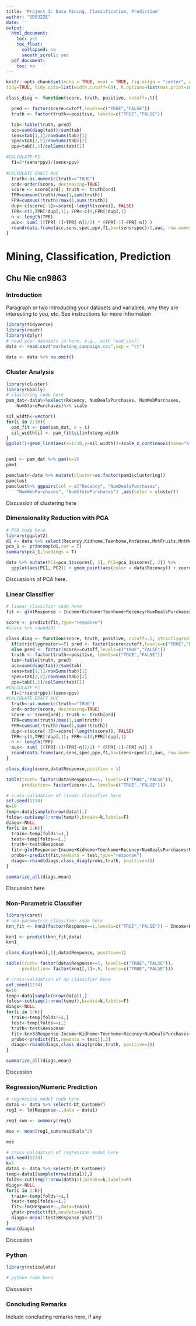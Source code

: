```yaml
---
title: 'Project 2: Data Mining, Classification, Prediction'
author: "SDS322E"
date: ''
output:
  html_document:
    toc: yes
    toc_float:
      collapsed: no
      smooth_scroll: yes
  pdf_document:
    toc: no
---
```


```r
knitr::opts_chunk$set(echo = TRUE, eval = TRUE, fig.align = "center", warning = F, message = F,
tidy=TRUE, tidy.opts=list(width.cutoff=60), R.options=list(max.print=100))

class_diag <- function(score, truth, positive, cutoff=.5){

  pred <- factor(score>cutoff,levels=c("TRUE","FALSE"))
  truth <- factor(truth==positive, levels=c("TRUE","FALSE"))

  tab<-table(truth, pred)
  acc=sum(diag(tab))/sum(tab)
  sens=tab[1,1]/rowSums(tab)[1]
  spec=tab[2,2]/rowSums(tab)[2]
  ppv=tab[1,1]/colSums(tab)[1]

#CALCULATE F1
  f1=2*(sens*ppv)/(sens+ppv)
  
#CALCULATE EXACT AUC
  truth<-as.numeric(truth=="TRUE")
  ord<-order(score, decreasing=TRUE)
  score <- score[ord]; truth <- truth[ord]
  TPR=cumsum(truth)/max(1,sum(truth))
  FPR=cumsum(!truth)/max(1,sum(!truth))
  dup<-c(score[-1]>=score[-length(score)], FALSE)
  TPR<-c(0,TPR[!dup],1); FPR<-c(0,FPR[!dup],1)
  n <- length(TPR)
  auc<- sum( ((TPR[-1]+TPR[-n])/2) * (FPR[-1]-FPR[-n]) )
  round(data.frame(acc,sens,spec,ppv,f1,ba=(sens+spec)/2,auc, row.names = "Metrics"),4)
}
```

# Mining, Classification, Prediction

## Chu Nie cn9863

### Introduction 

Paragraph or two introducing your datasets and variables, why they are interesting to you, etc. See instructions for more information

```R
library(tidyverse)
library(readr)
library(dplyr)
# read your datasets in here, e.g., with read_csv()
data <- read.csv("marketing_campaign.csv",sep = "\t")

data <- data %>% na.omit()

```

### Cluster Analysis

```R
library(cluster)
library(GGally)
# clustering code here
pam_dat<-data%>%select(Recency, NumDealsPurchases, NumWebPurchases, 
    NumStorePurchases)%>% scale

sil_width<-vector()
for(i in 2:10){
  pam_fit <- pam(pam_dat, k = i)
  sil_width[i] <- pam_fit$silinfo$avg.width
}
ggplot()+geom_line(aes(x=1:10,y=sil_width))+scale_x_continuous(name="k",breaks=1:10)


pam1 <- pam_dat %>% pam(k=2)
pam1

pamclust<-data %>% mutate(cluster=as.factor(pam1$clustering)) 
pamclust
pamclust%>% ggpairs(col = c("Recency", "NumDealsPurchases", 
    "NumWebPurchases", "NumStorePurchases") ,aes(color = cluster))

```

Discussion of clustering here
    
    
### Dimensionality Reduction with PCA

```R
# PCA code here
library(ggplot2)
d1 <- data %>% select(Recency,Kidhome,Teenhome,MntWines,MntFruits,MntMeatProducts,MntFishProducts,MntSweetProducts,MntGoldProds,NumDealsPurchases,NumWebPurchases,NumStorePurchases,NumCatalogPurchases,NumWebVisitsMonth)%>% scale
pca_1 <- princomp(d1,cor = T)
summary(pca_1,loadings = T)

data %>% mutate(PC1=pca_1$scores[, 1], PC2=pca_1$scores[, 2]) %>%
  ggplot(aes(PC1, PC2)) + geom_point(aes(color = data$Recency)) + coord_fixed()
```

Discussions of PCA here. 

###  Linear Classifier

```R
# linear classifier code here
fit <- glm(Response ~ Income+Kidhome+Teenhome+Recency+NumDealsPurchases+NumWebPurchases+NumCatalogPurchases+NumWebVisitsMonth+Complain+Year_Birth, data=data, family="binomial")

score <- predict(fit,type="response")
#score %>% round(3)

class_diag <- function(score, truth, positive, cutoff=.5, strictlygreater=T){
  if(strictlygreater==T) pred <- factor(score>cutoff,levels=c("TRUE","FALSE"))
  else pred <- factor(score>=cutoff,levels=c("TRUE","FALSE"))
  truth <- factor(truth==positive, levels=c("TRUE","FALSE"))
  tab<-table(truth, pred)
  acc=sum(diag(tab))/sum(tab)
  sens=tab[1,1]/rowSums(tab)[1]
  spec=tab[2,2]/rowSums(tab)[2]
  ppv=tab[1,1]/colSums(tab)[1]
#CALCULATE F1
  f1=2*(sens*ppv)/(sens+ppv)
#CALCULATE EXACT AUC
  truth<-as.numeric(truth=="TRUE")
  ord<-order(score, decreasing=TRUE)
  score <- score[ord]; truth <- truth[ord]
  TPR=cumsum(truth)/max(1,sum(truth))
  FPR=cumsum(!truth)/max(1,sum(!truth))
  dup<-c(score[-1]>=score[-length(score)], FALSE)
  TPR<-c(0,TPR[!dup],1); FPR<-c(0,FPR[!dup],1)
  n <- length(TPR)
  auc<- sum( ((TPR[-1]+TPR[-n])/2) * (FPR[-1]-FPR[-n]) )
  round(data.frame(acc,sens,spec,ppv,f1,ba=(sens+spec)/2,auc, row.names = "Metrics"),4)
}

class_diag(score,data$Response,positive = 1)

table(truth= factor(data$Response==1, levels=c("TRUE","FALSE")),
      prediction= factor(score>.5, levels=c("TRUE","FALSE")))


```

```R
# cross-validation of linear classifier here
set.seed(1234)
k=10 
temp<-data[sample(nrow(data)),] 
folds<-cut(seq(1:nrow(temp)),breaks=k,labels=F)
diags<-NULL
for(i in 1:k){
  train<-temp[folds!=i,]
  test<-temp[folds==i,]
  truth<-test$Response
  fit<-glm(Response~Income+Kidhome+Teenhome+Recency+NumDealsPurchases+NumWebPurchases+NumCatalogPurchases+NumWebVisitsMonth+Complain+Year_Birth,data=train,family="binomial")
  probs<-predict(fit,newdata = test,type="response")
  diags<-rbind(diags,class_diag(probs,truth, positive=1))
}

summarize_all(diags,mean)
```

Discussion here

### Non-Parametric Classifier

```R
library(caret)
# non-parametric classifier code here
knn_fit <- knn3(factor(Response==1,levels=c("TRUE","FALSE")) ~ Income+Kidhome+Teenhome+Recency+NumDealsPurchases+NumWebPurchases+NumCatalogPurchases+NumWebVisitsMonth+Complain+Year_Birth, data=data, k=5)

knn1 <- predict(knn_fit,data)
knn1

class_diag(knn1[,1],data$Response, positive=1)

table(truth= factor(data$Response==1, levels=c("TRUE","FALSE")),
      prediction= factor(knn1[,1]>.5, levels=c("TRUE","FALSE")))


```

```R
# cross-validation of np classifier here
set.seed(1234)
k=10 
temp<-data[sample(nrow(data)),] 
folds<-cut(seq(1:nrow(temp)),breaks=k,labels=F)
diags<-NULL
for(i in 1:k){
  train<-temp[folds!=i,]
  test<-temp[folds==i,]
  truth<-test$Response
  fit<-knn3(Response~Income+Kidhome+Teenhome+Recency+NumDealsPurchases+NumWebPurchases+NumCatalogPurchases+NumWebVisitsMonth+Complain+Year_Birth,data=train)
  probs<-predict(fit,newdata = test)[,2]
  diags<-rbind(diags,class_diag(probs,truth, positive=1))
}

summarize_all(diags,mean)
```

Discussion


### Regression/Numeric Prediction

```R
# regression model code here
data1 <- data %>% select(-Dt_Customer)
reg1 <- lm(Response~.,data = data1)

reg1_sum <- summary(reg1)

mse <- mean(reg1_sum$residuals^2)

mse

```

```R
# cross-validation of regression model here
set.seed(1234)
k=5 
data1 <- data %>% select(-Dt_Customer)
temp<-data1[sample(nrow(data1)),]
folds<-cut(seq(1:nrow(data1)),breaks=k,labels=F) 
diags<-NULL
for(i in 1:k){
  train<-temp[folds!=i,]
  test<-temp[folds==i,]
  fit<-lm(Response~.,data=train)
  yhat<-predict(fit,newdata=test)
  diags<-mean((test$Response-yhat)^2)
}
mean(diags)

```

Discussion

### Python 

```R
library(reticulate)
```

```python
# python code here

```

Discussion

### Concluding Remarks

Include concluding remarks here, if any




